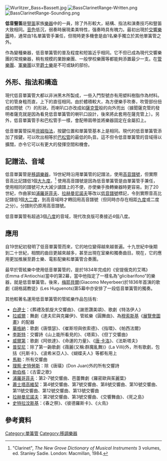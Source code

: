 {{Infobox Instrument
|樂器名稱=低音單簧管
|樂器別稱=低音豎笛
|樂器英文名稱=Bass Clarinet
|樂器德文名稱=Bass Klarinette
|樂器法文名稱=Clarinette-basse
|樂器義大利文名稱=Clarione,Clarinetto basso
|樂器西班牙文名稱=Clarinete bajo
|樂器圖像=
|樂器分類=
|音域=
*單簧圓筒管樂器
**單簧管類
***[[高音單簧管|高音單簧管]]
***[[單簧管|單簧管]]
***[[中音單簧管|中音單簧管]]
***'''低音單簧管'''
***倍中音單簧管
***倍低音單簧管
***[[巴塞單簧管|巴塞單簧管]]
***[[巴塞管|巴塞管]]
|相關樂器=單簧管、E{{music|flat}}調高音單簧管
|相關條目=[[木管樂器|木管樂器]]}}

[[Image:Wurlitzer_Bass+Bassett.jpg|left]]
[[Image:BassClarinetRange-Written.png|left]][[Image:BassClarinetRange-Sounding.png|left]]

'''低音豎笛'''是[[單簧管|豎笛]]家族[[樂器|樂器]]中的一員，除了外形較大，結構、指法和演奏技巧和豎笛大致相同。[[音色|音色]]低沉，弱奏時展現柔美特性，强奏時具有魄力。最初出現於[[交響樂團|交響樂團]]時，通常由1名單簧管手兼任，但現時更多機會是由1名樂手獨立於其他單簧管之外。

作為變種樂器，低音單簧管的普及程度和短笛近乎相同。它不但已成為現代交響樂團的常規樂器，稍有規模的業餘樂團、一般學校樂團等都能夠添置最少一支。在[[管樂團|管樂團]]、[[軍樂團|軍樂團]]以至[[爵士樂|爵士樂]]是不可或缺的部份。

==外形、指法和構造==

現代低音單簧管大都以非洲黑木所製成，一些入門型號亦有用塑料樹脂作為材料。它的管身粗而直，上下的直徑相同。由於體積較大，為方便樂手吹奏，吹管部份扭成如問號（?）的形狀。而喇叭口亦改成如[[薩克管|薩克管]]般的向外兜出（據聞薩克管的發明者薩克就是因為看見低音單簧管的喇叭口設計，後來將此套用在薩克管上）。另外，低音單簧管手和巴松管手一樣，會配帶肩帶並將樂器固定在金屬扣上。

低音單簧管採用[[貝姆指法|貝姆指法]]，按鍵位置和單簧管基本上是相同。現代的低音單簧管添加了按鍵，可以吹出相等於[[巴松管|巴松管]]的最低的B{{music|flat}}<sub>1</sub>音。這不但令低音單簧管的音域得以擴闊，亦令它可以有更大的發揮空間和機會。

==記譜法、音域==



低音單簧管是[[移調樂器|移調樂器]]，19世紀時沿用單簧管的記譜法，使用[[高音譜號|高音譜號]]，但實際音高比記譜低1個[[大九度|大九度]]。<ref>"Clarinet", ''The New Grove Dictionary of Musical Instruments'' 3 volumes, ed. Stanley Sadie. London: Macmillan, 1984.</ref> 使用高音譜號是因為低音單簧管是由單簧管手兼任，使用相同的譜號可大大減少讀譜上的不便，亦使樂手換轉樂器時更容易。到了20世紀，作曲家如[[浦羅哥菲夫|浦羅哥菲夫]]、[[拉赫曼尼諾夫|拉赫曼尼諾夫]]等改以[[低音譜號|低音譜號]]標記，令到實際音高比記譜低1個[[大二度|大二度]]，到高音域時才轉回用高音譜號（但同時亦存在相距[[九度|九度]]或二度之分）。分譜則仍原用高音譜號。

低音單簧管有超過3個[[八度|八度]]的音域，現代改良版可奏接近4個八度。

==應用==
自19世紀初發明了低音單簧管而來，它的地位變得越來越普遍。十九世紀中後期到二十世紀，相關的曲目更越來越多，甚至出現在室樂和獨奏曲目。現在，它的應用更加推展至爵士樂、電影配樂和單簧管合奏團。

最早於管絃樂中使用低音單簧管的，是{{tsl|en|Saverio Mercadante|梅卡丹堤}}於1834年完成的《安提俄克的艾瑪》(Emma d'Antiochia)當中的第2幕，當中他指定了一樣名為“glicibarifono”的樂器，就是低音單簧管。後來，[[梅耶貝爾|梅耶貝爾]](Giacomo Meyerbeer)於1836年首演的歌劇《胡格諾教徒》(Les Huguenots)第5幕中亦安排了一段低音單簧管的獨奏。

其他較著名運用低音單簧管的管絃樂作品包括有:
*[[白遼士|白遼士]]：《葬禮及凱旋大交響曲》、《謝恩讚美頌》、歌劇《特洛伊人》
*[[拉威爾|拉威爾]]：舞劇《達夫尼與克羅伊》、管絃樂《圓舞曲》、為[[穆索斯基|穆索斯基]]《[[展覽會之畫|展覽會圖畫]]》的配器
*[[華格納|華格納]]：歌劇《唐懷瑟》、《崔斯坦與依索德》、《指環》、《帕西法爾》
*[[李斯特·费伦茨|李斯特]]：交響詩《山上能所看見的》、《塔索》、《但丁交響曲》
*[[威爾第|威爾第]]：歌劇《阿依達》、《命運的力量》、《[[唐·卡洛|唐·卡洛]]》、《法斯塔夫》
*[[普契尼|普契尼]]：除了第一齣歌劇《薇麗(又稱:群魔亂舞)》(La Villi)外，所有歌劇，包括《托斯卡》、《波希米亞人》、《蝴蝶夫人》等都有用上
*[[古斯塔夫·馬勒|馬勒]]：所有交響曲
*[[理察·史特勞斯|理察·史特勞斯]]：除《唐璜》(Don Juan)外的所有交響詩
*[[勛伯格|勛伯格]]：《古雷之歌》
*[[浦羅哥菲夫|浦羅哥菲夫]]：第2-7號交響曲、芭蕾舞劇《羅密歐與茱麗葉》
*[[蕭士塔高維契|蕭士塔高維契]]：第4號交響曲、第7號交響曲、第8號交響曲、第10號交響曲、第11號交響曲、第12號交響曲、第13號交響曲
*[[拉赫曼尼諾夫|拉赫曼尼諾夫]]：第2號交響曲、第3號交響曲、《交響舞曲》、《死之島》
*[[史特拉汶斯基|史特拉汶斯基]]：《春之祭》、《彼德羅斯卡》、《火鳥》

==參考資料==
{{Reflist}}

[[Category:單簧管|Category:單簧管]]
[[Category:移調樂器|Category:移調樂器]]